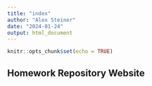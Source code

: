 ```yaml
---
title: "index"
author: "Alex Steiner"
date: "2024-01-24"
output: html_document
---
```


```r
knitr::opts_chunk$set(echo = TRUE)
```


## Homework Repository Website





